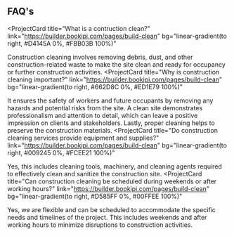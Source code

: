 ## FAQ's
<ProjectCard
  title="What is a contruction clean?"
  link="https://builder.bookipi.com/pages/build-clean"
  bg="linear-gradient(to right, #D4145A 0%, #FBB03B 100%)"
>
  Construction cleaning involves removing debris, dust, and other construction-related waste to make the site clean and ready for occupancy or further construction activities.
</ProjectCard>
<ProjectCard
  title="Why is construction cleaning important?"
  link="https://builder.bookipi.com/pages/build-clean"
  bg="linear-gradient(to right, #662D8C 0%, #ED1E79 100%)"
>
  It ensures the safety of workers and future occupants by removing any hazards and potential risks from the site. A clean site demonstrates professionalism and attention to detail, which can leave a positive impression on clients and stakeholders. Lastly, proper cleaning helps to preserve the construction materials.
</ProjectCard>
<ProjectCard
  title="Do construction cleaning services provide equipment and supplies?"
  link="https://builder.bookipi.com/pages/build-clean"
  bg="linear-gradient(to right, #009245 0%, #FCEE21 100%)"
>
  Yes, this includes cleaning tools, machinery, and cleaning agents required to effectively clean and sanitize the construction site.
</ProjectCard>
<ProjectCard
  title="Can construction cleaning be scheduled during weekends or after working hours?"
  link="https://builder.bookipi.com/pages/build-clean"
  bg="linear-gradient(to right, #D585FF 0%, #00FFEE 100%)"
>
  Yes, we are flexible and can be scheduled to accommodate the specific needs and timelines of the project. This includes weekends and after working hours to minimize disruptions to construction activities.
</ProjectCard>
